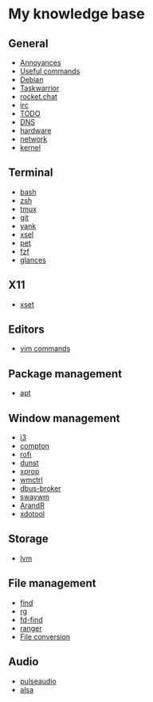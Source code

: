= My knowledge base =

== General ==

* [[Annoyances]]
* [[Useful commands]]
* [[Debian]]
* [[Taskwarrior]]
* [[rocket.chat]]
* [[irc]]
* [[TODO]]
* [[DNS]]
* [[hardware]]
* [[network]]
* [[kernel]]

== Terminal ==

* [[bash]]
* [[zsh]]
* [[tmux]]
* [[git]]
* [[yank]]
* [[xsel]]
* [[pet]]
* [[fzf]]
* [[glances]]

== X11 ==

* [[xset]]

== Editors ==

* [[vim commands]]

== Package management ==

* [[apt]]

== Window management ==

* [[i3]]
* [[compton]]
* [[rofi]]
* [[dunst]]
* [[xprop]]
* [[wmctrl]]
* [[dbus-broker]]
* [[swaywm]]
* [[ArandR]]
* [[xdotool]]

== Storage ==

* [[lvm]]

== File management ==

* [[find]]
* [[rg]]
* [[fd-find]]
* [[ranger]]
* [[File conversion]]

== Audio ==

* [[pulseaudio]]
* [[alsa]]
